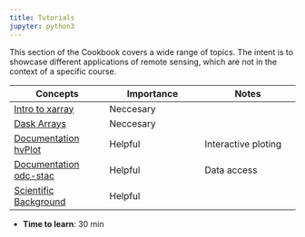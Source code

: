 ```yaml
---
title: Tutorials
jupyter: python3
---
```


This section of the Cookbook covers a wide range of topics. The intent is to
showcase different applications of remote sensing, which are not in the context
of a specific course.

| Concepts | Importance | Notes |
|---|---|---|
| [Intro to xarray](https://foundations.projectpythia.org/core/xarray/xarray-intro.html) | Neccesary | |
| [Dask Arrays](https://foundations.projectpythia.org/core/xarray/dask-arrays-xarray.html)| Neccesary| |
| [Documentation hvPlot](https://hvplot.holoviz.org/)|Helpful|Interactive ploting|
| [Documentation odc-stac](https://odc-stac.readthedocs.io/en/latest/)|Helpful|Data access|
| [Scientific Background](https://www.mdpi.com/2072-4292/14/15/3673)|Helpful||

- **Time to learn**: 30 min
